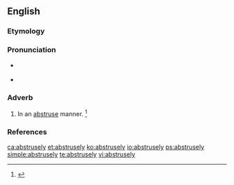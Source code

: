 ==English==

===Etymology===
{{suffix|abstruse|ly|lang=en}}

===Pronunciation===
* {{a|RP}} {{IPA|/əbˈstruːs.li/|lang=en}}
* {{a|US}} {{IPA|/æbˈstrus.li/|/əbˈstrus.li/|lang=en}}

===Adverb===
{{en-adv}}

# In an [[abstruse]] manner. {{defdate|First attested in the early 17<sup>th</sup> century.}}<ref name=SOED>{{R:SOED5|page=10}}</ref>

===References===
<references/>

[[ca:abstrusely]]
[[et:abstrusely]]
[[ko:abstrusely]]
[[io:abstrusely]]
[[ps:abstrusely]]
[[simple:abstrusely]]
[[te:abstrusely]]
[[vi:abstrusely]]